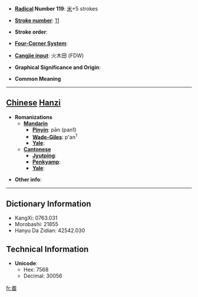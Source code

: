 * '''[[Wiktionary:Chinese radical index| Radical]] Number 119''': [[Wiktionary:Chinese radical index 米|米]]+5 strokes

* '''[[Wiktionary:Chinese total strokes index|Stroke number]]''': [[Wiktionary:Chinese total strokes index 11|11]]

* '''Stroke order''': 

* '''[[Wiktionary:Chinese four corner index|Four-Corner System]]''': 

* '''[[Wiktionary:Chinese Cangjie index|Cangjie input]]''': 火木田 (FDW)

* '''Graphical Significance and Origin''': 

* '''Common Meaning'''

----

== [[Chinese]] [[Hanzi]] ==

* '''Romanizations'''
** '''[[Mandarin]]'''
*** '''[[Pinyin]]''': pān (pan1)
*** '''[[Wade-Giles]]''': p'an<sup>1</sup>
*** '''[[Yale]]''': 
** '''[[Cantonese]]'''
*** '''[[Jyutping]]''':
*** '''[[Penkyamp]]''': 
*** '''[[Yale]]''': 

* '''Other info''': 

----

== Dictionary Information ==

* KangXi: 0763.031
* Morobashi: 21855
* Hanyu Da Zidian: 42542.030

== Technical Information ==

* '''Unicode''':
** Hex: 7568
** Decimal: 30056

[[fr:畨]]